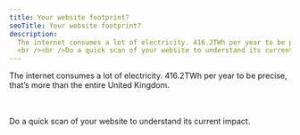 ```yaml
---
title: Your website footprint?
seoTitle: Your website footprint?
description:
  The internet consumes a lot of electricity. 416.2TWh per year to be precise, that’s more than the entire United Kingdom.
  <br /><br />Do a quick scan of your website to understand its current impact.
---
```


The internet consumes a lot of electricity. 416.2TWh per year to be precise, that’s more than the entire United Kingdom.

<br />
<br />
Do a quick scan of your website to understand its current impact.
